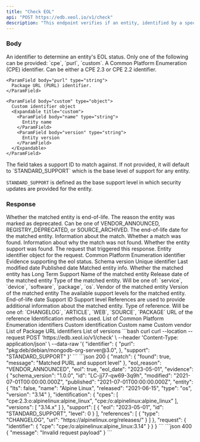 ```yaml
---
title: "Check EOL"
api: "POST https://edb.xeol.io/v1/check"
description: "This endpoint verifies if an entity, identified by a specific identifier, has reached End-of-Life (EOL) status."
---
```


### Body

<ParamField body="identifier" type="object" required>
  An identifier to determine an entity's EOL status. Only one of the following can be provided: `cpe`, `purl`, `custom`.
  <Expandable title="properties">
    <ParamField body="cpe" type="string">
      A Common Platform Enumeration (CPE) identifier. Can be either a CPE 2.3 or CPE 2.2 identifier.
    </ParamField>

    <ParamField body="purl" type="string">
      Package URL (PURL) identifier.
    </ParamField>

    <ParamField body="custom" type="object">
      Custom identifier object
      <Expandable title="custom">
        <ParamField body="name" type="string">
          Entity name
        </ParamField>
        <ParamField body="version" type="string">
          Entity version
        </ParamField>
      </Expandable>
    </ParamField>
  </Expandable>
</ParamField>

<ParamField body="support" type="string">
  The field takes a support ID to match against. If not provided, it will default to `STANDARD_SUPPORT` which is the base level
  of support for any entity.

  `STANDARD_SUPPORT` is defined as the base support level in which security updates are provided for the entity.
</ParamField>

### Response

<ResponseField name="eol" type="boolean">
  Whether the matched entity is end-of-life.
</ResponseField>

<ResponseField name="eol_reason" type="string">
  The reason the entity was marked as deprecated. Can be one of VENDOR_ANNOUNCED, REGISTRY_DEPRECATED, or SOURCE_ARCHIVED.
</ResponseField>

<ResponseField name="eol_date" type="string">
  The end-of-life date for the matched entity.
</ResponseField>

<ResponseField name="match" type="object">
  Information about the match.
  <Expandable title="match">
    <ResponseField name="found" type="bool">
      Whether a match was found.
    </ResponseField>
    <ResponseField name="message" type="string">
      Information about why the match was not found.
    </ResponseField>
  </Expandable>
</ResponseField>

<ResponseField name="found_support" type="boolean">
  Whether the entity support was found.
</ResponseField>


<ResponseField name="request" type="object">
  The request that triggered this response.
  <Expandable title="request">
    <ResponseField name="identifier" type="object">
      Entity identifier object for the request.
      <Expandable title="identifier">
        <ResponseField name="cpe" type="string">
          Common Platform Enumeration identifier
        </ResponseField>
      </Expandable>
    </ResponseField>
  </Expandable>
</ResponseField>

<ResponseField name="evidence" type="object">
  Evidence supporting the eol status.
  <Expandable title="evidence">
    <ResponseField name="schema_version" type="string">
      Schema version
    </ResponseField>
    <ResponseField name="id" type="string">
      Unique identifier
    </ResponseField>
    <ResponseField name="modified" type="datetime">
      Last modified date
    </ResponseField>
    <ResponseField name="published" type="datetime">
      Published date
    </ResponseField>
    <ResponseField name="entity" type="object">
      Matched entity info.
      <Expandable title="entity">
        <ResponseField name="lts" type="boolean">
          Whether the matched entity has Long Term Support
        </ResponseField>
        <ResponseField name="name" type="string">
          Name of the matched entity
        </ResponseField>
        <ResponseField name="released" type="datetime">
          Release date of the matched entity
        </ResponseField>
        <ResponseField name="type" type="string">
          Type of the matched entity. Will be one of: `service`, `device`, `software`, `package`, `os`.
        </ResponseField>
        <ResponseField name="vendor" type="string">
          Vendor of the matched entity
        </ResponseField>
        <ResponseField name="version" type="string">
          Version of the matched entity
        </ResponseField>
      </Expandable>
    </ResponseField>
    <ResponseField name="support" type="object[]">
      The available support levels for the matched entity.
      <Expandable title="support">
        <ResponseField name="eol" type="datetime">
          End-of-life date
        </ResponseField>
        <ResponseField name="id" type="string">
          Support ID
        </ResponseField>
        <ResponseField name="level" type="integer">
          Support level
        </ResponseField>
      </Expandable>
    </ResponseField>
    <ResponseField name="references" type="object[]">
      References are used to provide additional information about the matched entity.
      <Expandable title="references">
        <ResponseField name="type" type="string">
          Type of reference. Will be one of: `CHANGELOG`, `ARTICLE`, `WEB`, `SOURCE`, `PACKAGE`
        </ResponseField>
        <ResponseField name="url" type="string">
          URL of the reference
        </ResponseField>
      </Expandable>
    </ResponseField>
    <ResponseField name="identification" type="object">
      Identification methods used.
      <Expandable title="identification">
        <ResponseField name="cpes" type="string[]">
          List of Common Platform Enumeration identifiers
        </ResponseField>
        <ResponseField name="custom" type="object">
          Custom identification
          <Expandable title="custom">
            <ResponseField name="name" type="string">
              Custom name
            </ResponseField>
            <ResponseField name="vendor" type="string">
              Custom vendor
            </ResponseField>
          </Expandable>
        </ResponseField>
        <ResponseField name="purls" type="string[]">
          List of Package URL identifiers
        </ResponseField>
        <ResponseField name="versions" type="string[]">
          List of versions
        </ResponseField>
      </Expandable>
    </ResponseField>
  </Expandable>
</ResponseField>


<RequestExample>
  ```bash curl
  curl --location --request POST 'https://edb.xeol.io/v1/check' \
  --header 'Content-Type: application/json' \
  --data-raw '{
    "identifier": {
      "purl": "pkg:deb/debian/mongodb-org-server@3.0",
    },
    "support": "STANDARD_SUPPORT"
  }'
  ```
</RequestExample>

<ResponseExample>
  ```json 200
  {
    "match": {
      "found": true,
      "message": "Matched PURL and support level"
    },
    "eol_reason": "VENDOR_ANNOUNCED",
    "eol": true,
    "eol_date": "2023-05-01",
    "evidence": {
      "schema_version": "1.0.0",
      "id": "LC-jj77-qw69-3q9h",
      "modified": "2021-07-01T00:00:00.000Z",
      "published": "2021-07-01T00:00:00.000Z",
      "entity": {
        "lts": false,
        "name": "Alpine Linux",
        "released": "2021-06-15",
        "type": "os",
        "version": "3.14"
      },
      "identification": {
        "cpes": [
          "cpe:2.3:o:alpinelinux:alpine_linux",
          "cpe:/o:alpinelinux:alpine_linux"
        ],
        "versions": [
          "3.14.x"
        ]
      },
      "support": [
        {
          "eol": "2023-05-01",
          "id": "STANDARD_SUPPORT",
          "level": 0
        }
      ],
      "references": [
        {
          "type": "CHANGELOG",
          "url": "https://alpinelinux.org/releases/"
        }
      ]
    },
    "request": {
      "identifier": {
        "cpe": "cpe:/o:alpinelinux:alpine_linux:3.14"
      }
    }
  }
  ```
  ```json 400
  {
    "message": "Invalid request payload"
  }
  ```
</ResponseExample>


